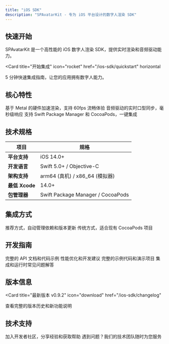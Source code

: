 ```yaml
---
title: "iOS SDK"
description: "SPAvatarKit - 专为 iOS 平台设计的数字人渲染 SDK"
---
```


## 快速开始

SPAvatarKit 是一个高性能的 iOS 数字人渲染 SDK，提供实时渲染和音频驱动能力。

<Card
  title="开始集成"
  icon="rocket"
  href="/ios-sdk/quickstart"
  horizontal
>
  5 分钟快速集成指南，让您的应用拥有数字人能力。
</Card>

## 核心特性

<Columns cols={3}>
  <Card
    title="高性能渲染"
    icon="bolt"
  >
    基于 Metal 的硬件加速渲染，支持 60fps 流畅体验
  </Card>
  <Card
    title="实时驱动"
    icon="microphone"
  >
    音频驱动的实时口型同步，毫秒级响应
  </Card>
  <Card
    title="易于集成"
    icon="code"
  >
    支持 Swift Package Manager 和 CocoaPods，一键集成
  </Card>
</Columns>

## 技术规格

| 项目 | 规格 |
|------|------|
| **平台支持** | iOS 14.0+ |
| **开发语言** | Swift 5.0+ / Objective-C |
| **架构支持** | arm64 (真机) / x86_64 (模拟器) |
| **最低 Xcode** | 14.0+ |
| **包管理器** | Swift Package Manager / CocoaPods |

## 集成方式

<Columns cols={2}>
  <Card
    title="Swift Package Manager"
    icon="package"
    href="/ios-sdk/integration/swift-package-manager"
  >
    推荐方式，自动管理依赖和版本更新
  </Card>
  <Card
    title="CocoaPods"
    icon="gem"
    href="/ios-sdk/integration/cocoapods"
  >
    传统方式，适合现有 CocoaPods 项目
  </Card>
</Columns>

## 开发指南

<Columns cols={2}>
  <Card
    title="API 参考"
    icon="book"
    href="/ios-sdk/api-reference"
  >
    完整的 API 文档和代码示例
  </Card>
  <Card
    title="最佳实践"
    icon="star"
    href="/ios-sdk/best-practices"
  >
    性能优化和开发建议
  </Card>
  <Card
    title="示例项目"
    icon="folder"
    href="/ios-sdk/examples"
  >
    完整的示例代码和演示项目
  </Card>
  <Card
    title="常见问题"
    icon="question"
    href="/ios-sdk/faq"
  >
    集成和运行时常见问题解答
  </Card>
</Columns>

## 版本信息

<Card
  title="最新版本 v0.9.2"
  icon="download"
  href="/ios-sdk/changelog"
>
  查看完整的版本历史和新功能说明
</Card>

## 技术支持

<Columns cols={2}>
  <Card
    title="开发者社区"
    icon="users"
    href="https://github.com/your-org/SPAvatarKit/discussions"
  >
    加入开发者社区，分享经验和获取帮助
  </Card>
  <Card
    title="技术支持"
    icon="headset"
    href="mailto:support@example.com"
  >
    遇到问题？我们的技术团队随时为您服务
  </Card>
</Columns> 